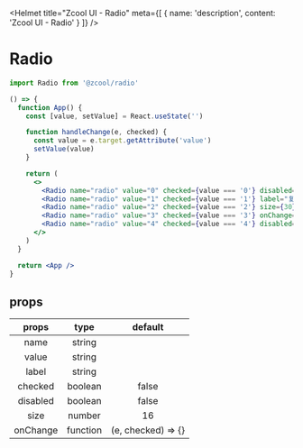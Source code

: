 
<Helmet
  title="Zcool UI - Radio"
  meta={[
    {
      name: 'description',
      content: 'Zcool UI - Radio'
    }
  ]}
/>

# Radio

```js
import Radio from '@zcool/radio'
```


```.jsx
() => {
  function App() {
    const [value, setValue] = React.useState('')

    function handleChange(e, checked) {
      const value = e.target.getAttribute('value')
      setValue(value)
    }

    return (
      <>
        <Radio name="radio" value="0" checked={value === '0'} disabled={true} onChange={handleChange} />
        <Radio name="radio" value="1" checked={value === '1'} label="复选框" onChange={handleChange} />
        <Radio name="radio" value="2" checked={value === '2'} size={30} onChange={handleChange} />
        <Radio name="radio" value="3" checked={value === '3'} onChange={handleChange} />
        <Radio name="radio" value="4" checked={value === '4'} disabled={true} onChange={handleChange} />
      </>
    )
  }

  return <App />
}
```

## props

| props           | type      | default            |
| :-------------: | :--------:| :----------------: |
| name            | string    |                    |
| value           | string    |                    |
| label           | string    |                    |
| checked         | boolean   | false              |
| disabled        | boolean   | false              |
| size            | number    | 16                 |
| onChange        | function  | (e, checked) => {} |
